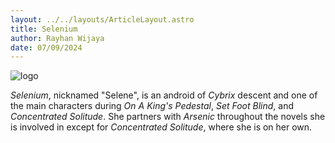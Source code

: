```yaml
---
layout: ../../layouts/ArticleLayout.astro
title: Selenium
author: Rayhan Wijaya
date: 07/09/2024
---
```



<Image src={selenium} alt="logo" class="w-32" />
<div class="p-3"></div>

_Selenium_, nicknamed "Selene", is an android of _Cybrix_ descent and one of
the main characters during _On A King's Pedestal_, _Set Foot Blind_, and
_Concentrated Solitude_. She partners with _Arsenic_ throughout the novels she
is involved in except for _Concentrated Solitude_, where she is on her own.
